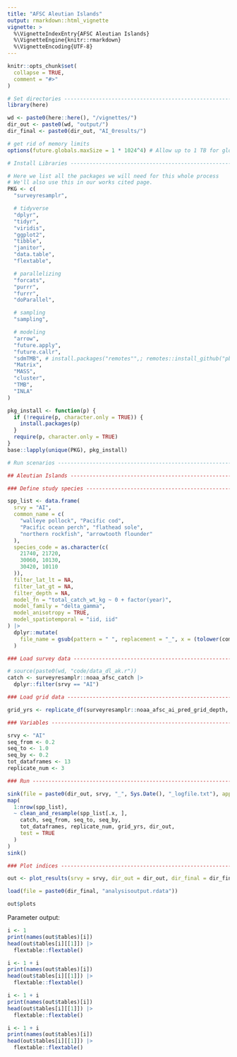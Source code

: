 ```yaml
---
title: "AFSC Aleutian Islands"
output: rmarkdown::html_vignette
vignette: >
  %\VignetteIndexEntry{AFSC Aleutian Islands}
  %\VignetteEngine{knitr::rmarkdown}
  %\VignetteEncoding{UTF-8}
---
```


```r
knitr::opts_chunk$set(
  collapse = TRUE,
  comment = "#>"
)
```

```r
# Set directories --------------------------------------------------------------
library(here)

wd <- paste0(here::here(), "/vignettes/")
dir_out <- paste0(wd, "output/")
dir_final <- paste0(dir_out, "AI_0results/")
```


```r
# get rid of memory limits
options(future.globals.maxSize = 1 * 1024^4) # Allow up to 1 TB for globals

# Install Libraries ------------------------------------------------------------

# Here we list all the packages we will need for this whole process
# We'll also use this in our works cited page.
PKG <- c(
  "surveyresamplr",

  # tidyverse
  "dplyr",
  "tidyr",
  "viridis",
  "ggplot2",
  "tibble",
  "janitor",
  "data.table",
  "flextable",

  # parallelizing
  "forcats",
  "purrr",
  "furrr",
  "doParallel",

  # sampling
  "sampling",

  # modeling
  "arrow",
  "future.apply",
  "future.callr",
  "sdmTMB", # install.packages("remotes"",; remotes::install_github("pbs-assess/sdmTMBextra", dependencies = TRUE",
  "Matrix",
  "MASS",
  "cluster",
  "TMB",
  "INLA"
)

pkg_install <- function(p) {
  if (!require(p, character.only = TRUE)) {
    install.packages(p)
  }
  require(p, character.only = TRUE)
}
base::lapply(unique(PKG), pkg_install)

# Run scenarios ----------------------------------------------------------------

## Aleutian Islands ------------------------------------------------------------

### Define study species -------------------------------------------------------

spp_list <- data.frame(
  srvy = "AI",
  common_name = c(
    "walleye pollock", "Pacific cod",
    "Pacific ocean perch", "flathead sole",
    "northern rockfish", "arrowtooth flounder"
  ),
  species_code = as.character(c(
    21740, 21720,
    30060, 10130,
    30420, 10110
  )),
  filter_lat_lt = NA,
  filter_lat_gt = NA,
  filter_depth = NA,
  model_fn = "total_catch_wt_kg ~ 0 + factor(year)",
  model_family = "delta_gamma",
  model_anisotropy = TRUE,
  model_spatiotemporal = "iid, iid"
) |>
  dplyr::mutate(
    file_name = gsub(pattern = " ", replacement = "_", x = (tolower(common_name)))
  )

### Load survey data -----------------------------------------------------------

# source(paste0(wd, "code/data_dl_ak.r"))
catch <- surveyresamplr::noaa_afsc_catch |>
  dplyr::filter(srvy == "AI")

### Load grid data -------------------------------------------------------------

grid_yrs <- replicate_df(surveyresamplr::noaa_afsc_ai_pred_grid_depth, "year", unique(catch$year))

### Variables ------------------------------------------------------------------

srvy <- "AI"
seq_from <- 0.2
seq_to <- 1.0
seq_by <- 0.2
tot_dataframes <- 13
replicate_num <- 3

### Run ------------------------------------------------------------------------

sink(file = paste0(dir_out, srvy, "_", Sys.Date(), "_logfile.txt"), append = FALSE, split = TRUE) # for screen and log
map(
  1:nrow(spp_list),
  ~ clean_and_resample(spp_list[.x, ],
    catch, seq_from, seq_to, seq_by,
    tot_dataframes, replicate_num, grid_yrs, dir_out,
    test = TRUE
  )
)
sink()

### Plot indices --------------------------------------------------------------

out <- plot_results(srvy = srvy, dir_out = dir_out, dir_final = dir_final)
```

```r
load(file = paste0(dir_final, "analysisoutput.rdata"))
```

```r
out$plots
```

Parameter output: 

```r
i <- 1
print(names(out$tables)[i])
head(out$tables[i][[1]]) |>
  flextable::flextable()
```


```r
i <- 1 + i
print(names(out$tables)[i])
head(out$tables[i][[1]]) |>
  flextable::flextable()
```


```r
i <- 1 + i
print(names(out$tables)[i])
head(out$tables[i][[1]]) |>
  flextable::flextable()
```


```r
i <- 1 + i
print(names(out$tables)[i])
head(out$tables[i][[1]]) |>
  flextable::flextable()
```
